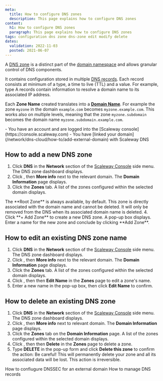 ```yaml
---
meta:
  title: How to configure DNS zones
  description: This page explains how to configure DNS zones
content:
  h1: How to configure DNS zones
  paragraph: This page explains how to configure DNS zones
tags: configuration dns zone dns-zone edit modify delete
dates:
  validation: 2022-11-03
  posted: 2021-06-07
---
```


A [DNS zone](/network/dns-cloud/concepts#dns-zone) is a distinct part of the [domain namespace](/network/dns-cloud/concepts/#dns-namespace) and allows granular control of DNS components. 

It contains configuration stored in multiple [DNS records](/network/dns-cloud/concepts#dns-record). Each record consists at minimum of a type, a time to live (TTL) and a value. For example, type A records contain information to resolve a domain name to its associated IP address.  

Each **Zone Name** created translates into a [**Domain Name**](/network/dns-cloud/concepts/#domain-name-domain). For example the zone `myzone` in the domain `example.com` becomes `myzone.example.com`. This works also on multiple levels, meaning that the zone `myzone.subdomain` becomes the domain name `myzone.subdomain.example.com`.

<Message type="requirement">
  - You have an account and are logged into the [Scaleway console](https://console.scaleway.com) 
  - You have [linked your domain](/network/dns-cloud/how-to/add-external-domain) with Scaleway DNS
</Message>

## How to add a new DNS zone

1. Click **DNS** in the **Network** section of the [Scaleway Console](https://console.scaleway.com) side menu. The DNS zone dashboard displays.
2. Click <Icon name="more" />, then **More info** next to the relevant domain. The **Domain Information** page displays.
3. Click the **Zones** tab. A list of the zones configured within the selected domain displays.
    <Lightbox src="scaleway-dns-zone-list.webp" alt="" />

  <Message type="note">
    The **Root Zone** is always available, by default. This zone is directly associated with the domain name and cannot be deleted. It will only be removed from the DNS when its associated domain name is deleted. 
  </Message>
4. Click **+ Add Zone** to create a new DNS zone. A pop-up box displays. Enter a name for the new zone and conclude by clicking **Add Zone**.
    <Lightbox src="scaleway-dns-add-zone.webp" alt="" />

## How to edit an existing DNS zone name

1. Click **DNS** in the **Network** section of the [Scaleway Console](https://console.scaleway.com) side menu. The DNS zone dashboard displays.
2. Click <Icon name="more" />, then **More info** next to the relevant domain. The **Domain Information** page displays.
3. Click the **Zones** tab. A list of the zones configured within the selected domain displays.
4. Click <Icon name="more" />, then then **Edit Name** in the **Zones** page to edit a zone's name. 
    <Lightbox src="scaleway-dns-zone-list-edit.webp" alt="" />
5. Enter a new name in the pop-up box, then click **Edit Name** to confirm. 
    <Lightbox src="scaleway-dns-edit-zone-name.webp" alt="" />

## How to delete an existing DNS zone 

1. Click **DNS** in the **Network** section of the [Scaleway Console](https://console.scaleway.com) side menu. The DNS zone dashboard displays.
2. Click <Icon name="more" />, then **More info** next to relevant domain. The **Domain Information** page displays.
3. Click the **Zones** tab on the **Domain Information** page. A list of the zones configured within the selected domain displays.
4. Click <Icon name="more" />, then then **Delete** in the **Zones** page to delete a zone. 
5. Type **DELETE** in the pop-up form and click **Delete this zone** to confirm the action:
    <Lightbox src="scaleway-dns-delete-zone.webp" alt="" />
    <Message type="important">
      Be careful! This will permanently delete your zone and all its associated data will be lost. This action is irreversible.
    </Message>


<Navigation title="See Also">
  <PreviousButton to="/network/dns-cloud/how-to/configure-dnssec-external-domain/">How to confiugure DNSSEC for an external domain</PreviousButton>
  <NextButton to="/network/dns-cloud/how-to/manage-dns-records/">How to manage DNS records</NextButton>
</Navigation>
